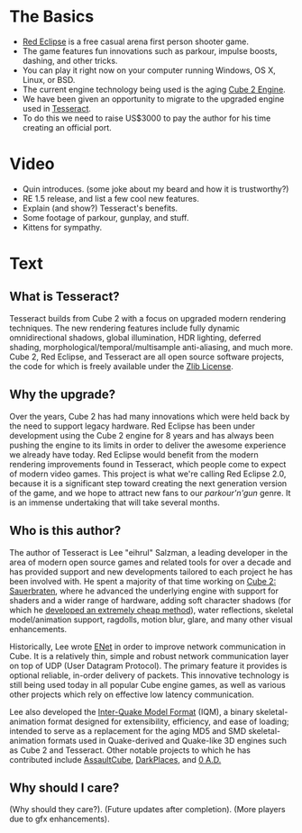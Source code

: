 = The Basics =
* [http://redeclipse.net Red Eclipse] is a free casual arena first person shooter game. 
* The game features fun innovations such as parkour, impulse boosts, dashing, and other tricks.
* You can play it right now on your computer running Windows, OS X, Linux, or BSD.
* The current engine technology being used is the aging [http://cubeengine.com/ Cube 2 Engine].
* We have been given an opportunity to migrate to the upgraded engine used in [http://tesseract.gg/ Tesseract].
* To do this we need to raise US$3000 to pay the author for his time creating an official port.

= Video =
* Quin introduces. (some joke about my beard and how it is trustworthy?)
* RE 1.5 release, and list a few cool new features.
* Explain (and show?) Tesseract's benefits.
* Some footage of parkour, gunplay, and stuff.
* Kittens for sympathy.

= Text =
== What is Tesseract? ==
Tesseract builds from Cube 2 with a focus on upgraded modern rendering techniques. The new rendering features include fully dynamic omnidirectional shadows, global illumination, HDR lighting, deferred shading, morphological/temporal/multisample anti-aliasing, and much more. Cube 2, Red Eclipse, and Tesseract are all open source software projects, the code for which is freely available under the [http://wikipedia.org/wiki/Zlib_License Zlib License].

== Why the upgrade? ==
Over the years, Cube 2 has had many innovations which were held back by the need to support legacy hardware. Red Eclipse has been under development using the Cube 2 engine for 8 years and has always been pushing the engine to its limits in order to deliver the awesome experience we already have today. Red Eclipse would benefit from the modern rendering improvements found in Tesseract, which people come to expect of modern video games. This project is what we're calling Red Eclipse 2.0, because it is a significant step toward creating the next generation version of the game, and we hope to attract new fans to our ''parkour'n'gun'' genre. It is an immense undertaking that will take several months. 

== Who is this author? ==
The author of Tesseract is Lee "eihrul" Salzman, a leading developer in the area of modern open source games and related tools for over a decade and has provided support and new developments tailored to each project he has been involved with. He spent a majority of that time working on [http://sauerbraten.org/ Cube 2: Sauerbraten], where he advanced the underlying engine with support for shaders and a wider range of hardware, adding soft character shadows (for which he [http://sauerbraten.org/lee/sssm.pdf developed an extremely cheap method]), water reflections, skeletal model/animation support, ragdolls, motion blur, glare, and many other visual enhancements.

Historically, Lee wrote [http://enet.bespin.org/ ENet] in order to improve network communication in Cube. It is a relatively thin, simple and robust network communication layer on top of UDP (User Datagram Protocol). The primary feature it provides is optional reliable, in-order delivery of packets. This innovative technology is still being used today in all popular Cube engine games, as well as various other projects which rely on effective low latency communication.

Lee also developed the [http://sauerbraten.org/iqm/ Inter-Quake Model Format] (IQM), a binary skeletal-animation format designed for extensibility, efficiency, and ease of loading; intended to serve as a replacement for the aging MD5 and SMD skeletal-animation formats used in Quake-derived and Quake-like 3D engines such as Cube 2 and Tesseract. Other notable projects to which he has contributed include [http://assault.cubers.net/ AssaultCube], [http://icculus.org/twilight/darkplaces/ DarkPlaces], and [http://play0ad.com/ 0 A.D.]

== Why should I care? ==
(Why should they care?). (Future updates after completion). (More players due to gfx enhancements).